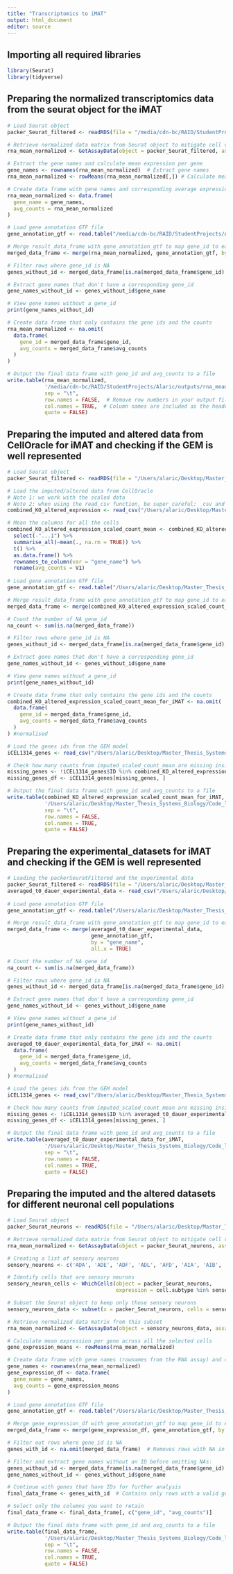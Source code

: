```yaml
---
title: "Transcriptomics to iMAT"
output: html_document
editor: source
---
```

## Importing all required libraries
```r
library(Seurat)
library(tidyverse)
```

## Preparing the normalized transcriptomics data from the seurat object for the iMAT 
```r
# Load Seurat object
packer_Seurat_filtered <- readRDS(file = "/media/cdn-bc/RAID/StudentProjects/Alaric/outputs/RDS_files/packer_Seurat_filtered.rds")

# Retrieve normalized data matrix from Seurat object to mitigate cell variability
rna_mean_normalized <- GetAssayData(object = packer_Seurat_filtered, assay = "RNA", slot = "data")

# Extract the gene names and calculate mean expression per gene
gene_names <- rownames(rna_mean_normalized)  # Extract gene names
rna_mean_normalized <- rowMeans(rna_mean_normalized[,]) # Calculate mean expression per gene

# Create data frame with gene names and corresponding average expression counts
rna_mean_normalized <- data.frame(
  gene_name = gene_names,
  avg_counts = rna_mean_normalized
)

# Load gene annotation GTF file
gene_annotation_gtf <- read.table("/media/cdn-bc/RAID/StudentProjects/Alaric/outputs/gene_annotation_gtf.txt", header = TRUE, sep = "\t")

# Merge result_data_frame with gene_annotation_gtf to map gene_id to each gene_name
merged_data_frame <- merge(rna_mean_normalized, gene_annotation_gtf, by.x = "gene_name", by.y = "gene_name", all.x = TRUE)

# Filter rows where gene_id is NA
genes_without_id <- merged_data_frame[is.na(merged_data_frame$gene_id), ]

# Extract gene names that don't have a corresponding gene_id
gene_names_without_id <- genes_without_id$gene_name

# View gene names without a gene_id
print(gene_names_without_id)

# Create data frame that only contains the gene ids and the counts 
rna_mean_normalized <- na.omit(
  data.frame(
    gene_id = merged_data_frame$gene_id,
    avg_counts = merged_data_frame$avg_counts
  )
)

# Output the final data frame with gene_id and avg_counts to a file
write.table(rna_mean_normalized, 
            '/media/cdn-bc/RAID/StudentProjects/Alaric/outputs/rna_mean_normalized.txt', 
            sep = "\t", 
            row.names = FALSE,  # Remove row numbers in your output file
            col.names = TRUE,  # Column names are included as the header
            quote = FALSE)
```

## Preparing the imputed and altered data from CellOracle for iMAT and checking if the GEM is well represented
```r
# Load Seurat object
packer_Seurat_filtered <- readRDS(file = "/Users/alaric/Desktop/Master_Thesis_Systems_Biology/Code/outputs/RDS_files/packer_Seurat_filtered.rds")

# Load the imputed/altered data from CellOracle
# Note 1: we work with the scaled data 
# Note 2: when using the read_csv function, be super careful: _csv and .csv don't process "-" the same way and this could lead to mismatch in the data set
combined_KO_altered_expression <- read_csv("/Users/alaric/Desktop/Master_Thesis_Systems_Biology/Code/outputs/imputed_scaled_count.csv") # Adjust for all the data created from CellOracle

# Mean the columns for all the cells
combined_KO_altered_expression_scaled_count_mean <- combined_KO_altered_expression %>%
  select(-"...1") %>%
  summarise_all(~mean(., na.rm = TRUE)) %>%
  t() %>%
  as.data.frame() %>%
  rownames_to_column(var = "gene_name") %>%
  rename(avg_counts = V1)
  
# Load gene annotation GTF file
gene_annotation_gtf <- read.table("/Users/alaric/Desktop/Master_Thesis_Systems_Biology/Code/outputs/gene_annotation_gtf.txt", header = TRUE, sep = "\t")

# Merge result_data_frame with gene_annotation_gtf to map gene_id to each gene_name
merged_data_frame <- merge(combined_KO_altered_expression_scaled_count_mean, gene_annotation_gtf, all.x = TRUE) # left_join

# Count the number of NA gene_id 
na_count <- sum(is.na(merged_data_frame)) 

# Filter rows where gene_id is NA
genes_without_id <- merged_data_frame[is.na(merged_data_frame$gene_id), ]

# Extract gene names that don't have a corresponding gene_id
gene_names_without_id <- genes_without_id$gene_name

# View gene names without a gene_id
print(gene_names_without_id)

# Create data frame that only contains the gene ids and the counts 
combined_KO_altered_expression_scaled_count_mean_for_iMAT <- na.omit(
  data.frame(
    gene_id = merged_data_frame$gene_id,
    avg_counts = merged_data_frame$avg_counts
  )
) #normalised

# Load the genes ids from the GEM model
iCEL1314_genes <- read_csv("/Users/alaric/Desktop/Master_Thesis_Systems_Biology/Code/outputs/iCEL1314_genes.csv")

# Check how many counts from imputed_scaled_count_mean are missing inside iCEL1314_genes
missing_genes <- !iCEL1314_genes$ID %in% combined_KO_altered_expression_scaled_count_mean_for_iMAT$gene_id
missing_genes_df <- iCEL1314_genes[missing_genes, ] 

# Output the final data frame with gene_id and avg_counts to a file
write.table(combined_KO_altered_expression_scaled_count_mean_for_iMAT, 
            '/Users/alaric/Desktop/Master_Thesis_Systems_Biology/Code_local/outputs_local/KO_daf_7_altered_expression.txt', 
            sep = "\t", 
            row.names = FALSE,  
            col.names = TRUE,  
            quote = FALSE)
```

## Preparing the experimental_datasets for iMAT and checking if the GEM is well represented
```r
# Loading the packerSeuratFiltered and the experimental data
packer_Seurat_filtered <- readRDS(file = "/Users/alaric/Desktop/Master_Thesis_Systems_Biology/Code/outputs/RDS_files/packer_Seurat_filtered.rds")
averaged_t0_dauer_experimental_data <- read_csv("/Users/alaric/Desktop/Master_Thesis_Systems_Biology/Code_local/outputs_local/Experimental_mean/All_cells/averaged_t0_dauer_experimental_data.csv")
  
# Load gene annotation GTF file
gene_annotation_gtf <- read.table("/Users/alaric/Desktop/Master_Thesis_Systems_Biology/Code/outputs/gene_annotation_gtf.txt", header = TRUE, sep = "\t")

# Merge result_data_frame with gene_annotation_gtf to map gene_id to each gene_name
merged_data_frame <- merge(averaged_t0_dauer_experimental_data, 
                           gene_annotation_gtf, 
                           by = "gene_name", 
                           all.x = TRUE)

# Count the number of NA gene_id 
na_count <- sum(is.na(merged_data_frame)) 

# Filter rows where gene_id is NA
genes_without_id <- merged_data_frame[is.na(merged_data_frame$gene_id), ]

# Extract gene names that don't have a corresponding gene_id
gene_names_without_id <- genes_without_id$gene_name

# View gene names without a gene_id
print(gene_names_without_id)

# Create data frame that only contains the gene ids and the counts 
averaged_t0_dauer_experimental_data_for_iMAT <- na.omit(
  data.frame(
    gene_id = merged_data_frame$gene_id,
    avg_counts = merged_data_frame$avg_counts
  )
) #normalised

# Load the genes ids from the GEM model
iCEL1314_genes <- read_csv("/Users/alaric/Desktop/Master_Thesis_Systems_Biology/Code/outputs/iCEL1314_genes.csv")

# Check how many counts from imputed_scaled_count_mean are missing inside iCEL1314_genes
missing_genes <- !iCEL1314_genes$ID %in% averaged_t0_dauer_experimental_data_for_iMAT$gene_id
missing_genes_df <- iCEL1314_genes[missing_genes, ] 

# Output the final data frame with gene_id and avg_counts to a file
write.table(averaged_t0_dauer_experimental_data_for_iMAT, 
            '/Users/alaric/Desktop/Master_Thesis_Systems_Biology/Code_local/outputs_local/averaged_t0_dauer_experimental_data_for_iMAT.txt', 
            sep = "\t", 
            row.names = FALSE,  
            col.names = TRUE,  
            quote = FALSE)
```

## Preparing the imputed and the altered datasets for different neuronal cell populations
```r
# Load Seurat object
packer_Seurat_neurons <- readRDS(file = "/Users/alaric/Desktop/Master_Thesis_Systems_Biology/Code/outputs/RDS_files/packer_Seurat_neurons.rds")

# Retrieve normalized data matrix from Seurat object to mitigate cell variability
rna_mean_normalized <- GetAssayData(object = packer_Seurat_neurons, assay = "RNA", slot = "data")

# Creating a list of sensory neurons 
sensory_neurons <- c('ADA', 'ADE', 'ADF', 'ADL', 'AFD', 'AIA', 'AIB', 'AIM', 'AIN', 'AIY', 'AIZ', 'ALA', 'ALM', 'ALN', 'AQR', 'AS', 'ASEL', 'ASER', 'ASG', 'ASH', 'ASI', 'ASJ', 'ASK', 'AUA', 'AVA', 'AVB', 'AVD', 'AVE', 'AVF', 'AVG', 'AVH', 'AVJ', 'AVK', 'AVL', 'AVM', 'AWA', 'AWB', 'AWC_OFF', 'AWC_ON', 'BAG', 'BDU', 'CAN', 'CEP', 'DA', 'DA9', 'DB', 'DB01', 'DVA', 'DVB', 'DVC', 'FLP', 'HSN', 'I1', 'I2', 'I3', 'I4', 'I5', 'I6', 'IL1', 'IL2_DV', 'IL2_LR', 'LUA', 'M1', 'M2', 'M3', 'M4', 'M5', 'MC', 'MI', 'NSM', 'OLL', 'OLQ', 'PDA', 'PDB', 'PDE', 'PHA', 'PHB', 'PHC', 'PLM', 'PLN', 'PQR', 'PVC', 'PVD', 'PVM', 'PVN', 'PVP', 'PVQ', 'PVR', 'PVT', 'PVW', 'RIA', 'RIB', 'RIC', 'RID', 'RIF', 'RIG', 'RIH', 'RIM', 'RIP', 'RIR', 'RIS', 'RIV', 'RMD_DV', 'RMD_LR', 'RME_DV', 'RME_LR', 'RMF', 'RMG', 'RMH', 'SAA', 'SAB', 'SDQ', 'SIA', 'SIB', 'SMB', 'SMD', 'URA', 'URB', 'URX', 'URY', 'VA', 'VA12', 'VB', 'VB01', 'VB02', 'VC', 'VC_4_5', 'VD_DD')

# Identify cells that are sensory neurons
sensory_neuron_cells <- WhichCells(object = packer_Seurat_neurons, 
                                   expression = cell.subtype %in% sensory_neurons)

# Subset the Seurat object to keep only those sensory neurons
sensory_neurons_data <- subset(x = packer_Seurat_neurons, cells = sensory_neuron_cells)

# Retrieve normalized data matrix from this subset
rna_mean_normalized <- GetAssayData(object = sensory_neurons_data, assay = "RNA", slot = "data")

# Calculate mean expression per gene across all the selected cells
gene_expression_means <- rowMeans(rna_mean_normalized)

# Create data frame with gene names (rownames from the RNA assay) and corresponding average expression counts
gene_names <- rownames(rna_mean_normalized)
gene_expression_df <- data.frame(
  gene_name = gene_names,
  avg_counts = gene_expression_means
)

# Load gene annotation GTF file
gene_annotation_gtf <- read.table("/Users/alaric/Desktop/Master_Thesis_Systems_Biology/Code/outputs/gene_annotation_gtf.txt", header = TRUE, sep = "\t")

# Merge gene_expression_df with gene_annotation_gtf to map gene_id to each gene_name
merged_data_frame <- merge(gene_expression_df, gene_annotation_gtf, by = "gene_name", all.x = TRUE)

# Filter out rows where gene_id is NA
genes_with_id <- na.omit(merged_data_frame)  # Removes rows with NA in any column

# Filter and extract gene names without an ID before omitting NAs:
genes_without_id <- merged_data_frame[is.na(merged_data_frame$gene_id), ]
gene_names_without_id <- genes_without_id$gene_name

# Continue with genes that have IDs for further analysis
final_data_frame <- genes_with_id  # Contains only rows with a valid gene_id

# Select only the columns you want to retain
final_data_frame <- final_data_frame[, c("gene_id", "avg_counts")]

# Output the final data frame with gene_id and avg_counts to a file
write.table(final_data_frame, 
            '/Users/alaric/Desktop/Master_Thesis_Systems_Biology/Code_local/outputs_local/Neurons/Counts_for_iMAT/ASJ_neurons_rna_mean_normalized.txt', 
            sep = "\t", 
            row.names = FALSE,  
            col.names = TRUE,  
            quote = FALSE)
```

